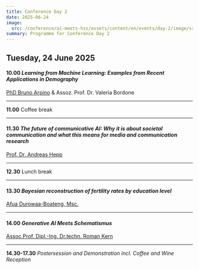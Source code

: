 ```yaml
---
title: Conference Day 2
date: 2025-06-24
image:
  src: /conference/ai-meets-hss/assets/content/en/events/day-2/image/src.jpg
summary: Programme for Conference Day 2
---
```

## Tuesday, 24 June 2025

#### **10.00** *Learning from Machine Learning: Examples from Recent Applications in Demography*

[PhD Bruno Arpino](/speakers#bruno-arpino-università-di-padova) & Assoz. Prof. Dr. Valeria Bordone

---

**11.00** Coffee break

---

#### **11.30**  *The future of communicative AI: Why it is about societal communication* *and what this means for media and communication research*

[Prof. Dr. Andreas Hepp](/speakers#andreas-hepp-university-of-bremen)

---

**12.30** Lunch break

---

#### **13.30** *Bayesian reconstruction of fertility rates by education level*

[Afua Durowaa-Boateng, Msc.](/speakers#afua-durowaa-boateng-vid-öaw)&#x20;

---

#### **14.00** *Generative AI Meets Schematismus*&#x20;

[Assoc.Prof. Dipl.-Ing. Dr.techn. Roman Kern](/speakers#roman-kern-university-of-technology-graz-institute-of-machine-learning-and-neural-computation-iml)

---

**14.30-17.30** *Postersession and Demonstration incl. Coffee and Wine Reception*
